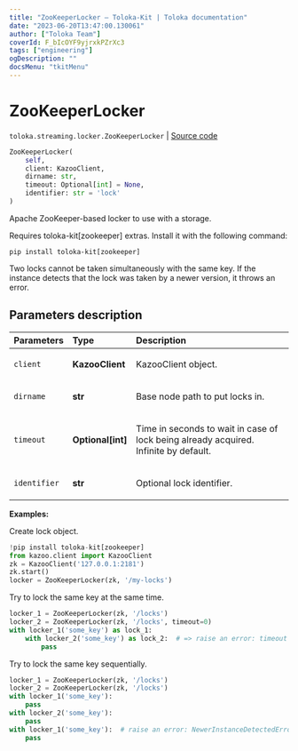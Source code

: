 ```yaml
---
title: "ZooKeeperLocker — Toloka-Kit | Toloka documentation"
date: "2023-06-20T13:47:00.130061"
author: ["Toloka Team"]
coverId: F_bIcOYF9yjrxkPZrXc3
tags: ["engineering"]
ogDescription: ""
docsMenu: "tkitMenu"
---
```


# ZooKeeperLocker

`toloka.streaming.locker.ZooKeeperLocker` | [Source code](https://github.com/Toloka/toloka-kit/blob/v1.2.0/src/streaming/locker.py#L115)

```python
ZooKeeperLocker(
    self,
    client: KazooClient,
    dirname: str,
    timeout: Optional[int] = None,
    identifier: str = 'lock'
)
```

Apache ZooKeeper-based locker to use with a storage.

<Note mode="warning" title="Warning">

Requires toloka-kit[zookeeper] extras. Install it with the following command:

```shell
pip install toloka-kit[zookeeper]
```

</Note>

Two locks cannot be taken simultaneously with the same key.
If the instance detects that the lock was taken by a newer version, it throws an error.

## Parameters description

| Parameters | Type | Description |
| :----------| :----| :-----------|
`client`|**KazooClient**|<p>KazooClient object.</p>
`dirname`|**str**|<p>Base node path to put locks in.</p>
`timeout`|**Optional\[int\]**|<p>Time in seconds to wait in case of lock being already acquired. Infinite by default.</p>
`identifier`|**str**|<p>Optional lock identifier.</p>

**Examples:**

Create lock object.

```python
!pip install toloka-kit[zookeeper]
from kazoo.client import KazooClient
zk = KazooClient('127.0.0.1:2181')
zk.start()
locker = ZooKeeperLocker(zk, '/my-locks')
```
Try to lock the same key at the same time.

```python
locker_1 = ZooKeeperLocker(zk, '/locks')
locker_2 = ZooKeeperLocker(zk, '/locks', timeout=0)
with locker_1('some_key') as lock_1:
    with locker_2('some_key') as lock_2:  # => raise an error: timeout
        pass
```

Try to lock the same key sequentially.

```python
locker_1 = ZooKeeperLocker(zk, '/locks')
locker_2 = ZooKeeperLocker(zk, '/locks')
with locker_1('some_key'):
    pass
with locker_2('some_key'):
    pass
with locker_1('some_key'):  # raise an error: NewerInstanceDetectedError
    pass
```